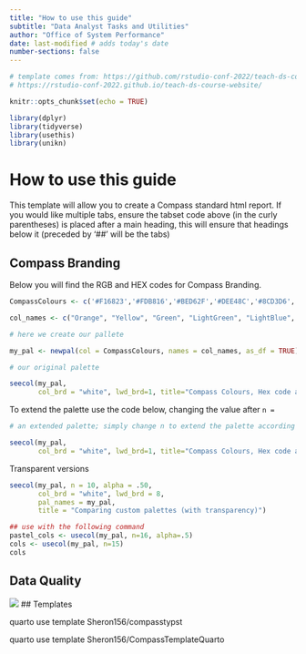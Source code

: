 ```yaml
---
title: "How to use this guide"
subtitle: "Data Analyst Tasks and Utilities"
author: "Office of System Performance"
date: last-modified # adds today's date
number-sections: false
---
```


```r

# template comes from: https://github.com/rstudio-conf-2022/teach-ds-course-website/tree/main
# https://rstudio-conf-2022.github.io/teach-ds-course-website/

knitr::opts_chunk$set(echo = TRUE)

library(dplyr)
library(tidyverse)
library(usethis)
library(unikn)


```

# How to use this guide {-}

This template will allow you to create a Compass standard html report. If you would like multiple tabs, ensure the tabset code above (in the curly parentheses) is placed after a main heading, this will ensure that headings below it (preceded by '\##' will be the tabs)


         

::: panel-tabset

## Compass Branding

Below you will find the RGB and HEX codes for Compass Branding.

```r

CompassColours <- c('#F16823','#FDB816','#BED62F','#DEE48C','#8CD3D6','#4AB8C1','#286169','#133438')

col_names <- c("Orange", "Yellow", "Green", "LightGreen", "LightBlue", "Blue", "DarkBlue", "NavyBlue")

# here we create our pallete

my_pal <- newpal(col = CompassColours, names = col_names, as_df = TRUE)

# our original palette

seecol(my_pal,
       col_brd = "white", lwd_brd=1, title="Compass Colours, Hex code and RGB values")
```

To extend the palette use the code below, changing the value after `n = `

```r
# an extended palette; simply change n to extend the palette according to colours needed

seecol(my_pal,
       col_brd = "white", lwd_brd=1, title="Compass Colours, Hex code and RGB values", n=16)
```

Transparent versions

```r
seecol(my_pal, n = 10, alpha = .50, 
       col_brd = "white", lwd_brd = 8,
       pal_names = my_pal, 
       title = "Comparing custom palettes (with transparency)")

## use with the following command
pastel_cols <- usecol(my_pal, n=16, alpha=.5)
cols <- usecol(my_pal, n=15)
cols
```

## Data Quality


![](images/dataquality_legend.png)
## Templates

quarto use template Sheron156/compasstypst

quarto use template Sheron156/CompassTemplateQuarto

:::

